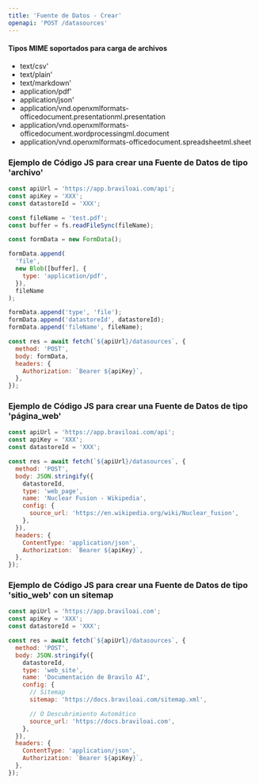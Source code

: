 ```yaml
---
title: 'Fuente de Datos - Crear'
openapi: 'POST /datasources'
---
```


#### Tipos MIME soportados para carga de archivos

- text/csv'
- text/plain'
- text/markdown'
- application/pdf'
- application/json'
- application/vnd.openxmlformats-officedocument.presentationml.presentation
- application/vnd.openxmlformats-officedocument.wordprocessingml.document
- application/vnd.openxmlformats-officedocument.spreadsheetml.sheet

### Ejemplo de Código JS para crear una Fuente de Datos de tipo 'archivo'

```js
const apiUrl = 'https://app.braviloai.com/api';
const apiKey = 'XXX';
const datastoreId = 'XXX';

const fileName = 'test.pdf';
const buffer = fs.readFileSync(fileName);

const formData = new FormData();

formData.append(
  'file',
  new Blob([buffer], {
    type: 'application/pdf',
  }),
  fileName
);

formData.append('type', 'file');
formData.append('datastoreId', datastoreId);
formData.append('fileName', fileName);

const res = await fetch(`${apiUrl}/datasources`, {
  method: 'POST',
  body: formData,
  headers: {
    Authorization: `Bearer ${apiKey}`,
  },
});
```

### Ejemplo de Código JS para crear una Fuente de Datos de tipo 'página_web'

```js
const apiUrl = 'https://app.braviloai.com/api';
const apiKey = 'XXX';
const datastoreId = 'XXX';

const res = await fetch(`${apiUrl}/datasources`, {
  method: 'POST',
  body: JSON.stringify({
    datastoreId,
    type: 'web_page',
    name: 'Nuclear Fusion - Wikipedia',
    config: {
      source_url: 'https://en.wikipedia.org/wiki/Nuclear_fusion',
    },
  }),
  headers: {
    ContentType: 'application/json',
    Authorization: `Bearer ${apiKey}`,
  },
});
```

### Ejemplo de Código JS para crear una Fuente de Datos de tipo 'sitio_web' con un sitemap

```js
const apiUrl = 'https://app.braviloai.com';
const apiKey = 'XXX';
const datastoreId = 'XXX';

const res = await fetch(`${apiUrl}/datasources`, {
  method: 'POST',
  body: JSON.stringify({
    datastoreId,
    type: 'web_site',
    name: 'Documentación de Bravilo AI',
    config: {
      // Sitemap
      sitemap: 'https://docs.braviloai.com/sitemap.xml',

      // O Descubrimiento Automático
      source_url: 'https://docs.braviloai.com',
    },
  }),
  headers: {
    ContentType: 'application/json',
    Authorization: `Bearer ${apiKey}`,
  },
});
```
